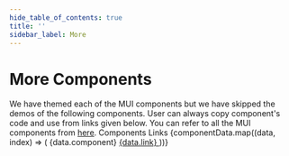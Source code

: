 ```yaml
---
hide_table_of_contents: true
title: ''
sidebar_label: More
---
```




<h1 className='!m-0'>More Components</h1>

<Grid container spacing={6}>
  <Grid item xs={12}>
    <Alert severity="info" className='mbe-4'>
      We have themed each of the MUI components but we have skipped the demos of
      the following components. User can always copy component's code and use
      from links given below. You can refer to all the MUI components from <a href='https://mui.com/components/' target='_blank'>here</a>.
    </Alert>
    <TableContainer>
      <Table>
        <TableHead>
          <TableRow>
            <TableCell>Components</TableCell>
            <TableCell>Links</TableCell>
          </TableRow>
        </TableHead>
        <TableBody>
          {componentData.map((data, index) => (
            <TableRow key={index} sx={{ '&:last-of-type .MuiTableCell-root': { border: 0 } }}>
              <TableCell>{data.component}</TableCell>
              <TableCell>
                <a href={data.link} target="_blank">
                  {data.link}
                </a>
              </TableCell>
            </TableRow>
          ))}
        </TableBody>
      </Table>
    </TableContainer>
  </Grid>
</Grid>
